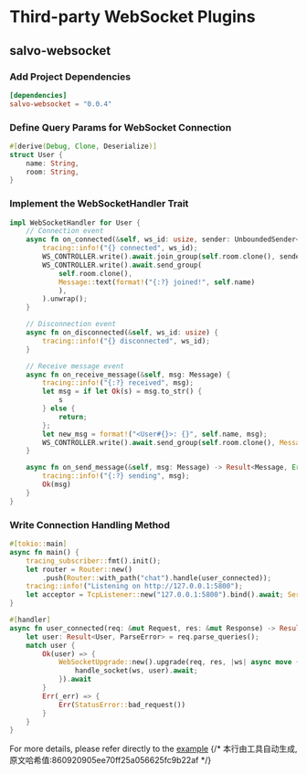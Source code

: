 # Third-party WebSocket Plugins

## salvo-websocket

### Add Project Dependencies

```toml
[dependencies]
salvo-websocket = "0.0.4"
```

### Define Query Params for WebSocket Connection

```rust
#[derive(Debug, Clone, Deserialize)]
struct User {
    name: String,
    room: String,
}
```

### Implement the WebSocketHandler Trait

```rust
impl WebSocketHandler for User {
    // Connection event
    async fn on_connected(&self, ws_id: usize, sender: UnboundedSender<Result<Message, Error>>) {
        tracing::info!("{} connected", ws_id);
        WS_CONTROLLER.write().await.join_group(self.room.clone(), sender).unwrap();
        WS_CONTROLLER.write().await.send_group(
            self.room.clone(),
            Message::text(format!("{:?} joined!", self.name)
            ),
        ).unwrap();
    }

    // Disconnection event
    async fn on_disconnected(&self, ws_id: usize) {
        tracing::info!("{} disconnected", ws_id);
    }

    // Receive message event
    async fn on_receive_message(&self, msg: Message) {
        tracing::info!("{:?} received", msg);
        let msg = if let Ok(s) = msg.to_str() {
            s
        } else {
            return;
        };
        let new_msg = format!("<User#{}>: {}", self.name, msg);
        WS_CONTROLLER.write().await.send_group(self.room.clone(), Message::text(new_msg.clone())).unwrap();
    }

    async fn on_send_message(&self, msg: Message) -> Result<Message, Error> {
        tracing::info!("{:?} sending", msg);
        Ok(msg)
    }
}
```

### Write Connection Handling Method

```rust
#[tokio::main]
async fn main() {
    tracing_subscriber::fmt().init();
    let router = Router::new()
        .push(Router::with_path("chat").handle(user_connected));
    tracing::info!("Listening on http://127.0.0.1:5800");
    let acceptor = TcpListener::new("127.0.0.1:5800").bind().await; Server::new(acceptor).serve(router).await;
}

#[handler]
async fn user_connected(req: &mut Request, res: &mut Response) -> Result<(), StatusError> {
    let user: Result<User, ParseError> = req.parse_queries();
    match user {
        Ok(user) => {
            WebSocketUpgrade::new().upgrade(req, res, |ws| async move {
                handle_socket(ws, user).await;
            }).await
        }
        Err(_err) => {
            Err(StatusError::bad_request())
        }
    }
}
```

For more details, please refer directly to the [example](https://github.com/salvo-rs/salvo/tree/main/examples/ws-chat-with-salvo-websocket)
{/* 本行由工具自动生成,原文哈希值:860920905ee70ff25a056625fc9b22af */}